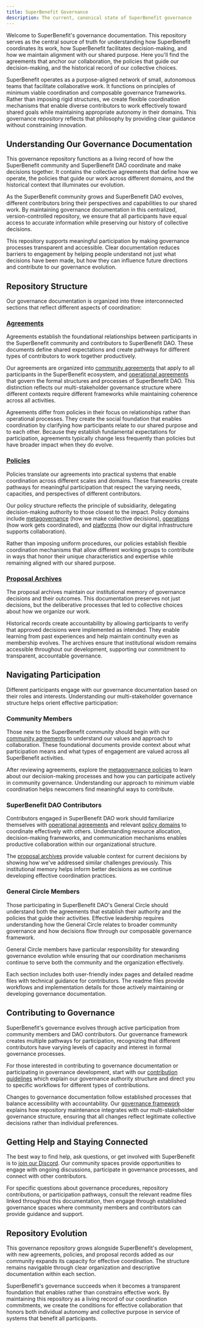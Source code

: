 ```yaml
---
title: SuperBenefit Governance
description: The current, canonical state of SuperBenefit governance
---
```


Welcome to SuperBenefit's governance documentation. This repository serves as the central source of truth for understanding how SuperBenefit coordinates its work, how SuperBenefit facilitates decision-making, and how we maintain alignment with our shared purpose. Here you'll find the agreements that anchor our collaboration, the policies that guide our decision-making, and the historical record of our collective choices.

SuperBenefit operates as a purpose-aligned network of small, autonomous teams that facilitate collaborative work. It functions on principles of minimum viable coordination and composable governance frameworks. Rather than imposing rigid structures, we create flexible coordination mechanisms that enable diverse contributors to work effectively toward shared goals while maintaining appropriate autonomy in their domains. This governance repository reflects that philosophy by providing clear guidance without constraining innovation.

## Understanding Our Governance Documentation

This governance repository functions as a living record of how the SuperBenefit community and SuperBenefit DAO coordinate and make decisions together. It contains the collective agreements that define how we operate, the policies that guide our work across different domains, and the historical context that illuminates our evolution.

As the SuperBenefit community grows and SuperBenefit DAO evolves, different contributors bring their perspectives and capabilities to our shared work. By maintaining governance documentation in this centralized, version-controlled repository, we ensure that all participants have equal access to accurate information while preserving our history of collective decisions.

This repository supports meaningful participation by making governance processes transparent and accessible. Clear documentation reduces barriers to engagement by helping people understand not just what decisions have been made, but how they can influence future directions and contribute to our governance evolution.

## Repository Structure

Our governance documentation is organized into three interconnected sections that reflect different aspects of coordination:

### [Agreements](agreements/)

Agreements establish the foundational relationships between participants in the SuperBenefit community and contributors to SuperBenefit DAO. These documents define shared expectations and create pathways for different types of contributors to work together productively.

Our agreements are organized into [community agreements](agreements/community/) that apply to all participants in the SuperBenefit ecosystem, and [operational agreements](agreements/dao/) that govern the formal structures and processes of SuperBenefit DAO. This distinction reflects our multi-stakeholder governance structure where different contexts require different frameworks while maintaining coherence across all activities.

Agreements differ from policies in their focus on relationships rather than operational processes. They create the social foundation that enables coordination by clarifying how participants relate to our shared purpose and to each other. Because they establish fundamental expectations for participation, agreements typically change less frequently than policies but have broader impact when they do evolve.

### [Policies](policies/)

Policies translate our agreements into practical systems that enable coordination across different scales and domains. These frameworks create pathways for meaningful participation that respect the varying needs, capacities, and perspectives of different contributors.

Our policy structure reflects the principle of subsidiarity, delegating decision-making authority to those closest to the impact. Policy domains include [metagovernance](policies/metagovernance/) (how we make collective decisions), [operations](policies/operations/) (how work gets coordinated), and [platforms](policies/platforms/) (how our digital infrastructure supports collaboration).

Rather than imposing uniform procedures, our policies establish flexible coordination mechanisms that allow different working groups to contribute in ways that honor their unique characteristics and expertise while remaining aligned with our shared purpose.

### [Proposal Archives](proposals/)

The proposal archives maintain our institutional memory of governance decisions and their outcomes. This documentation preserves not just decisions, but the deliberative processes that led to collective choices about how we organize our work.

Historical records create accountability by allowing participants to verify that approved decisions were implemented as intended. They enable learning from past experiences and help maintain continuity even as membership evolves. The archives ensure that institutional wisdom remains accessible throughout our development, supporting our commitment to transparent, accountable governance.

## Navigating Participation

Different participants engage with our governance documentation based on their roles and interests. Understanding our multi-stakeholder governance structure helps orient effective participation:

### Community Members

Those new to the SuperBenefit community should begin with our [community agreements](agreements/community/) to understand our values and approach to collaboration. These foundational documents provide context about what participation means and what types of engagement are valued across all SuperBenefit activities.

After reviewing agreements, explore the [metagovernance policies](policies/metagovernance/) to learn about our decision-making processes and how you can participate actively in community governance. Understanding our approach to minimum viable coordination helps newcomers find meaningful ways to contribute.

### SuperBenefit DAO Contributors

Contributors engaged in SuperBenefit DAO work should familiarize themselves with [operational agreements](agreements/dao/) and relevant [policy domains](policies/) to coordinate effectively with others. Understanding resource allocation, decision-making frameworks, and communication mechanisms enables productive collaboration within our organizational structure.

The [proposal archives](proposals/) provide valuable context for current decisions by showing how we've addressed similar challenges previously. This institutional memory helps inform better decisions as we continue developing effective coordination practices.

### General Circle Members

Those participating in SuperBenefit DAO's General Circle should understand both the agreements that establish their authority and the policies that guide their activities. Effective leadership requires understanding how the General Circle relates to broader community governance and how decisions flow through our composable governance framework.

General Circle members have particular responsibility for stewarding governance evolution while ensuring that our coordination mechanisms continue to serve both the community and the organization effectively.

Each section includes both user-friendly index pages and detailed readme files with technical guidance for contributors. The readme files provide workflows and implementation details for those actively maintaining or developing governance documentation.

## Contributing to Governance

SuperBenefit's governance evolves through active participation from community members and DAO contributors. Our governance framework creates multiple pathways for participation, recognizing that different contributors have varying levels of capacity and interest in formal governance processes.

For those interested in contributing to governance documentation or participating in governance development, start with our [contribution guidelines](contributing.md) which explain our governance authority structure and direct you to specific workflows for different types of contributions.

Changes to governance documentation follow established processes that balance accessibility with accountability. Our [governance framework](governance.md) explains how repository maintenance integrates with our multi-stakeholder governance structure, ensuring that all changes reflect legitimate collective decisions rather than individual preferences.

## Getting Help and Staying Connected

The best way to find help, ask questions, or get involved with SuperBenefit is to [join our Discord](https://discord.com/invite/d2EeszTvVm). Our community spaces provide opportunities to engage with ongoing discussions, participate in governance processes, and connect with other contributors.

For specific questions about governance procedures, repository contributions, or participation pathways, consult the relevant readme files linked throughout this documentation, then engage through established governance spaces where community members and contributors can provide guidance and support.

## Repository Evolution

This governance repository grows alongside SuperBenefit's development, with new agreements, policies, and proposal records added as our community expands its capacity for effective coordination. The structure remains navigable through clear organization and descriptive documentation within each section.

SuperBenefit's governance succeeds when it becomes a transparent foundation that enables rather than constrains effective work. By maintaining this repository as a living record of our coordination commitments, we create the conditions for effective collaboration that honors both individual autonomy and collective purpose in service of systems that benefit all participants.
